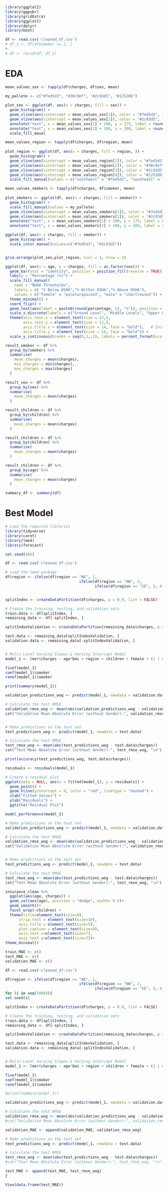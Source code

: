 ```r
library(ggplot2)
library(ggpubr)
library(gridExtra)
library(ggplot2)
library(dplyr)
library(boot)

```

```r
df <- read.csv('cleaned_df.csv')
# df_1 <- df[df$smoker == 1, ]
# 
# df <- rbind(df, df_1)

```

# EDA

```r
mean_values_sex <- tapply(df$charges, df$sex, mean)

my_pallete <- c("#7ed5d3", "#36c9ef", "#2c93d5", "#12528b")
  
plot_sex <- ggplot(df, aes(x = charges, fill = sex)) +
  geom_histogram() +
  geom_vline(aes(xintercept = mean_values_sex[1]), color = "#7ed5d3", linetype = "dashed") +
  geom_vline(aes(xintercept = mean_values_sex[2]), color = "#2c93d5", linetype = "dashed") +
  annotate("text", x = mean_values_sex[1] + 100, y = 175, label = round(mean_values_sex[1], 2), color = "#7ed5d3") +
  annotate("text", x = mean_values_sex[2] + 100, y = 200, label = round(mean_values_sex[2], 2), color = "#2c93d5") +
  scale_fill_maual

mean_values_region <- tapply(df$charges, df$region, mean)
  
plot_region <- ggplot(df, aes(x = charges, fill = region, )) +
  geom_histogram() +
  geom_vline(aes(xintercept = mean_values_region[1]), color = "#7ed5d3", linetype = "dashed") +
  geom_vline(aes(xintercept = mean_values_region[2]), color = "#36c9ef", linetype = "dashed") +
  geom_vline(aes(xintercept = mean_values_region[3]), color = "#2c93d5", linetype = "dashed") +
  geom_vline(aes(xintercept = mean_values_region[4]), color = "#12528b", linetype = "dashed") +
  scale_fill_manual(values = c("southwest" = "#7ed5d3", "southeast" = "#36c9ef", "northwest" = "#2c93d5", "northeast" = "#12528b"))

mean_values_smokers <- tapply(df$charges, df$smoker, mean)
  
plot_smokers <- ggplot(df, aes(x = charges, fill = smoker)) +
  geom_histogram() +
  scale_fill_manual(values = my_pallete)
  geom_vline(aes(xintercept = mean_values_smokers[1]), color = "#7ed5d3", linetype = "dashed") +
  geom_vline(aes(xintercept = mean_values_smokers[2]), color = "#2c93d5", linetype = "dashed") +
  annotate("text", x = mean_values_smokers[1] + 100, y = 175, label = round(mean_values_smokers[1], 2), color = "#7ed5d3") +
  annotate("text", x = mean_values_smokers[2] + 100, y = 200, label = round(mean_values_smokers[2], 2), color = "#2c93d5")

ggplot(df, aes(x = charges, fill = smoker)) +
  geom_histogram() +
  scale_color_manual(values=c("#7ed5d3", "#2c93d5"))


grid.arrange(plot_sex,plot_region, ncol = 1, nrow = 2)
```

```r
ggplot(df, aes(x = age, y = charges, fill = as.factor(sex))) +
  geom_bar(stat = "identity", position = position_fill(reverse = TRUE)) +
  labs(y = "Percentage (%)") +
  scale_fill_manual(
    name = "NOAA Thresholds",
    labels = c( "% Below OSHA","% Within OSHA","% Above OSHA"),
    values = c("female" = "paleturquoise3", "male" = "chartreuse3")) +
  theme_minimal() +
  coord_flip() +
  geom_text(aes(label = paste0(round(percentage, 1), "%")), position = position_fill(vjust = 0.25)) +
  scale_x_discrete(labels = c("Ground Level", "Middle Levels", "Upper Levels")) +
  theme(axis.text.x = element_text(size = 12,),
        axis.text.y = element_text(size = 12,),
        axis.title.x = element_text(size = 14, face = "bold"),   # Increase size and make x-axis title bold
        axis.title.y = element_text(size = 14, face = "bold")) +
  scale_y_continuous(breaks = seq(0,1,.1), labels = percent_format(scale = 100))


```
```r
result_smoker <- df %>%
  group_by(smoker) %>%
  summarise(
    mean_charges = mean(charges),
    min_charges = min(charges),
    max_charges = max(charges)
  )

result_sex <- df %>%
  group_by(sex) %>%
  summarise(
    mean_charges = mean(charges)
  )

result_children <- df %>%
  group_by(children) %>%
  summarise(
    mean_charges = mean(charges)
  )

result_children <- df %>%
  group_by(children) %>%
  summarise(
    mean_charges = mean(charges)
  )

result_children <- df %>%
  group_by(age) %>%
  summarise(
    mean_charges = mean(charges)
  )

summary_df <- summary(df)
```


# Best Model

```r
# Load the required libraries
library(tidyverse)
library(caret)
library(lme4)
library(forecast)

set.seed(405)

df <- read.csv('cleaned_df.csv')

# Load the lme4 package
df$region <- ifelse(df$region == "NE", 1, 
                                 ifelse(df$region == "NW", 2, 
                                        ifelse(df$region == "SE", 3, 4)))


splitIndex <- createDataPartition(df$charges, p = 0.9, list = FALSE)

# Create the training, testing, and validation sets
train.data <- df[splitIndex, ]
remaining_data <- df[-splitIndex, ]

splitIndexValidation <- createDataPartition(remaining_data$charges, p = 0.5, list = FALSE)

test.data <- remaining_data[splitIndexValidation, ]
validation.data <- remaining_data[-splitIndexValidation, ]


# Multi-Level Varying Slopes & Varying Intercept Model
model_1 <- lmer(charges ~ age*bmi + region + children + female + (1 | smoker) + (0 + bmi|smoker) , data = validation.data)

fixef(model_1)
coef(model_1)$smoker
ranef(model_1)$smoker

print(summary(model_1))

validation_predictions_wog <- predict(model_1, newdata = validation.data)

# Calculate the test RMSE
validation_rmse_wog <- mean(abs(validation_predictions_wog - validation.data$charges))
cat("Validation Mean Absolute Error (without Gender):", validation_rmse_wog, "\n")


# Make predictions on the test set
test_predictions_wog <- predict(model_1, newdata = test.data)

# Calculate the test RMSE
test_rmse_wog <- mean(abs(test_predictions_wog - test.data$charges))
cat("Test Mean Absolute Error (without Gender):", test_rmse_wog, "\n")

```

```r
print(accuracy(test_predictions_wog, test.data$charges))
```

```r

residuals <- residuals(model_1)

# Create a residual plot
ggplot(data = NULL, aes(x = fitted(model_1), y = residuals)) +
  geom_point() +
  geom_hline(yintercept = 0, color = "red", linetype = "dashed") +
  xlab("Fitted Values") +
  ylab("Residuals") +
  ggtitle("Residual Plot")
```
```r
model_performance(model_1)
```

```r
# Make predictions on the test set
validation_predictions_wog <- predict(model_1, newdata = validation.data)

# Calculate the test RMSE
validation_rmse_wog <- mean(abs(validation_predictions_wog - validation.data$charges))
cat("Validation Mean Absolute Error (without Gender):", validation_rmse_wog, "\n")


# Make predictions on the test set
test_predictions_wog <- predict(model_1, newdata = test.data)

# Calculate the test RMSE
test_rmse_wog <- mean(abs(test_predictions_wog - test.data$charges))
cat("Test Mean Absolute Error (without Gender):", test_rmse_wog, "\n")

```


```r

insurance_clean %>% 
  ggplot(aes(age, charges)) +
  geom_col(aes(age), position = "dodge", width= 0.5)+
  geom_smooth()+
  facet_wrap(~children) +
  theme(title=element_text(size=8),
      strip.text = element_text(size=10),
      axis.title = element_text(size=5),
      plot.caption = element_text(size=9),
      axis.text.x=element_text(size=7), 
      axis.text.y=element_text(size=7))+
theme_minimal()

```

```r
train_MAE <- c()
test_MAE <- c()
validation_MAE <- c()

df <- read.csv('cleaned_df.csv')

df$region <- ifelse(df$region == "NE", 1, 
                                 ifelse(df$region == "NW", 2, 
                                        ifelse(df$region == "SE", 3, 4)))
for (i in seq(1000)){
set.seed(i)

splitIndex <- createDataPartition(df$charges, p = 0.9, list = FALSE)

# Create the training, testing, and validation sets
train.data <- df[splitIndex, ]
remaining_data <- df[-splitIndex, ]

splitIndexValidation <- createDataPartition(remaining_data$charges, p = 0.5, list = FALSE)

test.data <- remaining_data[splitIndexValidation, ]
validation.data <- remaining_data[-splitIndexValidation, ]


# Multi-Level Varying Slopes & Varying Intercept Model
model_1 <- lmer(charges ~ age*bmi + region + children + female + (1 | smoker) + (0 + bmi|smoker) , data = validation.data)

fixef(model_1)
coef(model_1)$smoker
ranef(model_1)$smoker

#print(summary(model_1))

validation_predictions_wog <- predict(model_1, newdata = validation.data)

# Calculate the test RMSE
validation_rmse_wog <- mean(abs(validation_predictions_wog - validation.data$charges))
#cat("Validation Mean Absolute Error (without Gender):", validation_rmse_wog, "\n")

validation_MAE <- append(validation_MAE, validation_rmse_wog)

# Make predictions on the test set
test_predictions_wog <- predict(model_1, newdata = test.data)

# Calculate the test RMSE
test_rmse_wog <- mean(abs(test_predictions_wog - test.data$charges))
#cat("Test Mean Absolute Error (without Gender):", test_rmse_wog, "\n")

test_MAE <- append(test_MAE, test_rmse_wog)
}

View(data.frame(test_MAE))

``` 